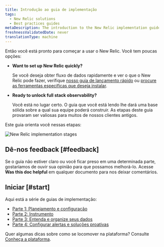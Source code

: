 ```yaml
---
title: Introdução ao guia de implementação
tags:
  - New Relic solutions
  - Best practices guides
metaDescription: The introduction to the New Relic implementation guide.
freshnessValidatedDate: never
translationType: machine
---
```



Então você está pronto para começar a usar o New Relic. Você tem poucas opções:

* <DoNotTranslate>**Want to set up New Relic quickly?**</DoNotTranslate>

  Se você deseja obter fluxo de dados rapidamente e ver o que o New Relic pode fazer, verifique [nosso guia de lançamento rápido](/docs/new-relic-solutions/get-started/quick-launch-guide) ou [procure as ferramentas específicas que deseja instalar](https://newrelic.com/instant-observability).

* <DoNotTranslate>**Ready to unlock full stack observability?**</DoNotTranslate>

  Você está no lugar certo. O guia que você está lendo lhe dará uma base sólida sobre a qual sua equipe poderá construir. As etapas deste guia provaram ser valiosas para muitos de nossos clientes antigos.

Este guia orienta você nessas etapas:

<img
  title="New Relic implementation stages"
  alt="New Relic implementation stages"
  src={apmImplementationGuideStages}
/>

## Dê-nos feedback [#feedback]

Se o guia não estiver claro ou você ficar preso em uma determinada parte, gostaríamos de ouvir sua opinião para que possamos melhorá-lo. Acesse <DoNotTranslate>**Was this doc helpful**</DoNotTranslate> em qualquer documento para nos deixar comentários.

## Iniciar [#start]

Aqui está a série de guias de implementação:

* [Parte 1: Planejamento e configuração](/docs/new-relic-solutions/get-started/implementation-guide-planning-setup)
* [Parte 2: Instrumento](/docs/new-relic-solutions/get-started/implementation-guide-instrument)
* [Parte 3: Entenda e organize seus dados](/docs/new-relic-solutions/get-started/implementation-guide-organize-data)
* [Parte 4: Configurar alertas e soluções proativas](/docs/new-relic-solutions/get-started/implementation-guide-alerting-proactive-solutions)

Quer algumas dicas sobre como se locomover na plataforma? Consulte [Conheça a plataforma](/docs/new-relic-solutions/new-relic-one/introduction-new-relic-platform).